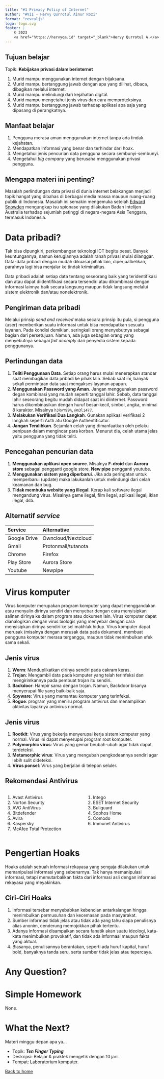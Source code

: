 ```yaml
---
title: "#1 Privacy Policy of Internet"
author: "#VII - Hervy Qurrotul Ainur Rozi"
format: "revealjs"
logo: logo.svg
footer: |
    © 2023
    <a href="https://hervyqa.id" target="_blank">Hervy Qurrotul A.</a>
---
```


## Tujuan belajar {.smaller}

Topik: **Kebijakan privasi dalam berinternet**

1. Murid mampu menggunakan internet dengan bijaksana.
1. Murid mampu bertanggung jawab dengan apa yang dilihat, dibaca, dibagikan melalui internet.
1. Murid mampu melindungi dari kejahatan digital.
1. Murid mampu mengetahui jenis virus dan cara memproteksinya.
1. Murid mampu bertanggung jawab terhadap aplikasi apa saja yang dipasang di perangkatnya.

## Manfaat belajar {.smaller}

1. Pengguna merasa aman menggunakan internet tanpa ada tindak kejahatan.
1. Mendapatkan informasi yang benar dan terhindar dari hoax.
1. Mengetahui jenis pencurian data pengguna secara sembunyi-sembunyi.
1. Mengetahui _big company_ yang berusaha menggunakan privasi pengguna.

## Mengapa materi ini penting? {.smaller}

Masalah perlindungan data privasi di dunia internet belakangan menjadi topik hangat yang dibahas di berbagai media massa maupun ruang-ruang publik di Indonesia. Masalah ini semakin mengemuka setelah [Edward Snowden](https://en.wikipedia.org/wiki/Edward_Snowden) mengungkap isu spionase yang dilakukan Badan Intelijen Australia terhadap sejumlah petinggi di negara-negara Asia Tenggara, termasuk Indonesia.

# Data pribadi? {.smaller}

Tak bisa dipungkiri, perkembangan teknologi ICT begitu pesat. Banyak keuntungannya, namun kerugiannya adalah ranah privasi mulai dilanggar. Data-data pribadi dengan mudah dikuasai pihak lain, diperjualbelikan, parahnya lagi bisa menjalar ke tindak kriminalitas.

Data pribadi adalah setiap data tentang seseorang baik yang teridentifikasi dan atau dapat diidentifikasi secara tersendiri atau dikombinasi dengan informasi lainnya baik secara langsung maupun tidak langsung melalui sistem elektronik dan/atau nonelektronik.

## Pengiriman data pribadi {.smaller}

Melalui prinsip _send and received_ maka secara prinsip itu pula, si pengguna (user) memberikan suatu informasi untuk bisa mendapatkan sesuatu layanan. Pada kondisi demikian, seringkali orang menyebutnya sebagai bagian dari persetujuan. Namun, ada juga sebagian orang yang menyebutnya sebagai _fait acomply_ dari penyedia sistem kepada penggunanya.

## Perlindungan data {.smaller}

1. **Teliti Penggunaan Data**. Setiap orang harus mulai menerapkan standar saat membagikan data pribadi ke pihak lain. Sebab saat ini, banyak sekali permintaan data saat mengakses layanan apapun.
1. **Menggunakan Password yang Aman**. Jangan menggunakan password degan kombinasi yang mudah seperti tanggal lahir. Sebab, data tanggal lahir seseorang begitu mudah didapat saat ini diinternet. Password harus dikombinasikan dengan huruf besar-kecil, simbol, angka, minimal 8 karakter. Misalnya `h3RvY99%`, `@m3l1477`.
1. **Melakukan Verifikasi Dua Langkah**. Gunakan aplikasi verifikasi 2 langkah seperti Auth atu Google Authentificator.
1. **Jangan Teralihkan**. Sejumlah celah yang dimanfaatkan oleh pelaku penipuan dalam mengincar para korban. Menurut dia, celah utama jelas yaitu pengguna yang tidak teliti.

## Pencegahan pencurian data {.smaller}

1. **Menggunakan aplikasi open source**. Misalnya **F-droid** dan **Aurora store** sebagai pengganti google store, **New pipe** pengganti youtube.
1. **Menggunakan sistem yang diperbarui**. Jika ada peringatan untuk memperbarui (update) maka lakukanlah untuk melindungi dari celah keamanan dan bug.
1. **Tidak membuka website yang illegal**. Kerap kali software ilegal mengandung virus. Misalnya game ilegal, film ilegal, aplikasi ilegal, iklan ilegal, dsb.

## Alternatif _service_ {.smaller}

| Service | Alternative |
| :--- | :--- |
| Google Drive | Owncloud/Nextcloud |
| Gmail | Protonmail/tutanota |
| Chrome | Firefox |
| Play Store | Aurora Store |
| Youtube | Newpipe |

# Virus komputer

Virus komputer merupakan program komputer yang dapat menggandakan atau menyalin dirinya sendiri dan menyebar dengan cara menyisipkan salinan dirinya ke dalam program atau dokumen lain. Virus komputer dapat dianalogikan dengan virus biologis yang menyebar dengan cara menyisipkan dirinya sendiri ke sel makhluk hidup. Virus komputer dapat merusak (misalnya dengan merusak data pada dokumen), membuat pengguna komputer merasa terganggu, maupun tidak menimbulkan efek sama sekali.

## Jenis virus {.smaller}

1. **Worm**: Menduplikatkan dirinya sendiri pada cakram keras.
1. **Trojan**: Mengambil data pada komputer yang telah terinfeksi dan mengirimkannya pada pembuat trojan itu sendiri.
1. **Backdoor**: Hampir sama dengan trojan. Namun, Backdoor bisanya menyerupai file yang baik-baik saja.
1. **Spyware**: Virus yang memantau komputer yang terinfeksi.
1. **Rogue**: program yang meniru program antivirus dan menampilkan aktivitas layaknya antivirus normal.

## Jenis virus {.smaller}

1. **Rootkit**: Virus yang bekerja menyerupai kerja sistem komputer yang normal. Virus ini dapat menyerupai program root komputer.
1. **Polymorphic virus**: Virus yang gemar beubah-ubah agar tidak dapat terdeteksi.
1. **Metamorphic virus**: Virus yang mengubah pengkodeannya sendiri agar lebih sulit dideteksi.
1. **Virus ponsel**: Virus yang berjalan di telepon seluler.

## Rekomendasi Antivirus {.smaller}

:::: {.columns}

::: {.column width="50%"}
1. Avast Antivirus
1. Norton Security
1. AVG AntiVirus
1. Bitdefender
1. Avira
1. Kaspersky
1. McAfee Total Protection
:::

::: {.column width="50%"}
1. Intego
1. ESET Internet Security
1. Bullguard
1. Sophos Home
1. Comodo
1. Immunet Antivirus 
:::

::::

# Pengertian Hoaks {.smaller}

Hoaks adalah sebuah informasi rekayasa yang sengaja dilakukan untuk memanipulasi informasi yang sebenarnya. Tak hanya memanipulasi informasi, tetapi memutarbalikan fakta dari informasi asli dengan informasi rekayasa yang meyakinkan.

## Ciri-Ciri Hoaks {.smaller}

1. Informasi tersebar menyebabkan kebencian antarkalangan hingga menimbulkan permusuhan dan kecemasan pada masyarakat.
1. Sumber informasi tidak jelas atau tidak ada yang tahu siapa penulisnya alias anonim, cenderung memojokkan pihak tertentu.
1. Adanya informasi disampaikan secara fanatik akan suatu ideologi, kata-kata menimbulkan provokatif, dan tidak ada informasi maupun fakta yang aktual.
1. Biasanya, penulisannya berantakan, seperti ada huruf kapital, huruf bold, banyaknya tanda seru, serta sumber tidak jelas atau tepercaya.

# Any Question? {background-color="rgb(10, 132, 81)"}

# Simple Homework

None.

# What the Next?

Materi minggu depan apa ya...

* Topik: _**Ten Finger Typing**_
* Deskripsi: Belajar & praktek mengetik dengan 10 jari.
* Tempat: Laboratorium komputer.

[Back to home](/)